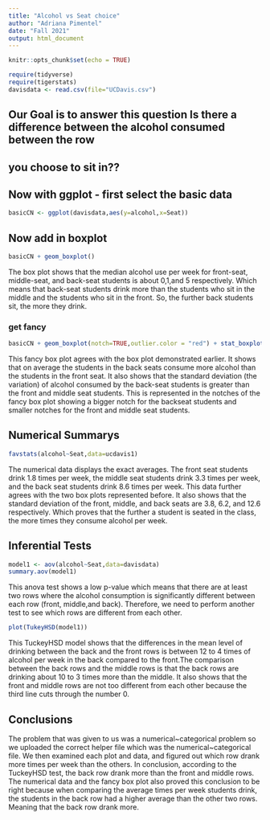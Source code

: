 ```yaml
---
title: "Alcohol vs Seat choice"
author: "Adriana Pimentel"
date: "Fall 2021"
output: html_document
---
```


```r
knitr::opts_chunk$set(echo = TRUE)
```

```r
require(tidyverse)
require(tigerstats)
davisdata <- read.csv(file="UCDavis.csv")
```
## Our Goal is to answer this question Is there a difference between the alcohol consumed between the row
## you choose to sit in??

## Now with ggplot - first select the basic data

```r
basicCN <- ggplot(davisdata,aes(y=alcohol,x=Seat))
```
## Now add in boxplot

```r
basicCN + geom_boxplot()
```
  
The box plot shows that the median alcohol use per week for front-seat, middle-seat, and back-seat students is about 0,1,and 5 respectively. Which means that back-seat students drink more than the students who sit in the middle and the students who sit in the front. So, the further back students sit, the more they drink.   
  
### get fancy  

```r
basicCN + geom_boxplot(notch=TRUE,outlier.color = "red") + stat_boxplot(geom ='errorbar') + labs(title="Fancy notch boxplot \n with 2 lines")
```

This fancy box plot agrees with the box plot demonstrated earlier. It shows that on average the students in the back seats consume more alcohol than the students in the front seat. It also shows that the standard deviation (the variation) of alcohol consumed by the back-seat students is greater than the front and middle seat students. This is represented in the notches of the fancy box plot showing a bigger notch for the backseat students and smaller notches for the front and middle seat students.  

## Numerical Summarys 

```r
favstats(alcohol~Seat,data=ucdavis1)
```

The numerical data displays the exact averages. The front seat students drink 1.8 times per week, the middle seat students drink 3.3 times per week, and the back seat students drink 8.6 times per week. This data further agrees with the two box plots represented before. It also shows that the standard deviation of the front, middle, and back seats are 3.8, 6.2, and 12.6 respectively. Which proves that the further a student is seated in the class, the more times they consume alcohol per week.  

## Inferential Tests

```r
model1 <- aov(alcohol~Seat,data=davisdata)
summary.aov(model1)
```
  
This anova test shows a low p-value which means that there are at least two rows where the alcohol consumption is significantly different between each row (front, middle,and back). Therefore, we need to perform another test to see which rows are different from each other.   
  
```r
plot(TukeyHSD(model1))
```

This TuckeyHSD model shows that the differences in the mean level of drinking between the back and the front rows is between 12 to 4 times of alcohol per week in the back compared to the front.The comparison between the back rows and the middle rows is that the back rows are drinking about 10 to 3 times more than the middle. It also shows that the front and middle rows are not too different from each other because the third line cuts through the number 0.  
  
## Conclusions
  
The problem that was given to us was a numerical~categorical problem so we uploaded the correct helper file which was the numerical~categorical file. We then examined each plot and data, and figured out which row drank more times per week than the others. In conclusion, according to the TuckeyHSD test, the back row drank more than the front and middle rows. The numerical data and the fancy box plot also proved this conclusion to be right because when comparing the average times per week students drink, the students in the back row had a higher average than the other two rows. Meaning that the back row drank more.   
